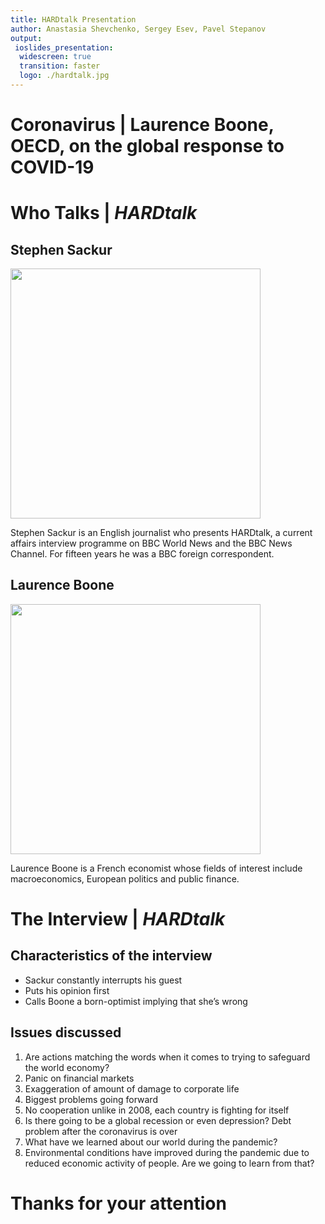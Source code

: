 ```yaml
---
title: HARDtalk Presentation
author: Anastasia Shevchenko, Sergey Esev, Pavel Stepanov
output:
 ioslides_presentation:
  widescreen: true
  transition: faster
  logo: ./hardtalk.jpg
---
```


# Coronavirus | Laurence Boone, OECD, on the global response to COVID-19

# Who Talks | *HARDtalk*

## Stephen Sackur

<div class="columns-2">
![](./sackur.jpg){width=400px}

Stephen Sackur is an English journalist who presents HARDtalk, a current
affairs interview programme on BBC World News and the BBC News Channel. For
fifteen years he was a BBC foreign correspondent.
</div>

## Laurence Boone

<div class="columns-2">
![](./boone.jpg){width=400px}

Laurence Boone is a French economist whose fields of interest include
macroeconomics, European politics and public finance.
</div>

# The Interview | *HARDtalk*

## Characteristics of the interview

- Sackur constantly interrupts his guest
- Puts his opinion first
- Calls Boone a born-optimist implying that she's wrong

## Issues discussed

1. Are actions matching the words when it comes to trying to safeguard the
   world economy?
2. Panic on financial markets
3. Exaggeration of amount of damage to corporate life
4. Biggest problems going forward
5. No cooperation unlike in 2008, each country is fighting for itself
6. Is there going to be a global recession or even depression? Debt problem
   after the coronavirus is over
7. What have we learned about our world during the pandemic?
8. Environmental conditions have improved during the pandemic due to reduced
   economic activity of people. Are we going to learn from that?

# Thanks for your attention
